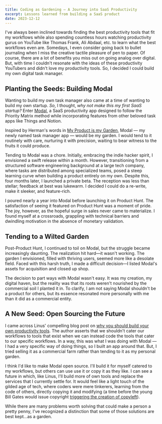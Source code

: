 ```yaml
---
title: Coding as Gardening — A Journey into SaaS Productivity
excerpt: Lessons learned from building a SaaS product
date: 2023-12-12
---
```


I've always been inclined towards finding the best productivity tools that fit my workflows while also spending countless hours watching productivity gurus on YouTube like Thomas Frank, Ali Abdaal, etc. to learn what the best workflows even are. Somedays, I even consider going back to bullet journaling when I miss the creative tactile pleasure of pen to paper. Of course, there are a lot of benefits you miss out on going analog over digital. But, with time I couldn't resonate with the ideas of these productivity YouTubers and didn't love my productivity tools. So, I decided I could build my own digital task manager.

## Planting the Seeds: Building Modal

Wanting to build my own task manager also came at a time of wanting to build my own startup. *So*, I thought, *why not make this my first SaaS startup?* Enter [Modal](https://usemodal.com/), a SaaS productivity app designed to follow the Priority Matrix method while incorporating features from other beloved task apps like Things and Notion.

Inspired by Herman's words in [My Product is my Garden](https://herman.bearblog.dev/my-product-is-my-garden/), Modal — my newly named task manager app — would be my garden. I would tend to it routinely with care, nurturing it with precision, waiting to bear witness to the fruits it could produce. 

Tending to Modal was a chore. Initially, embracing the indie hacker spirit, I envisioned a swift release within a month. However, transitioning from a structured software engineering background at a large tech company, where tasks are distributed among specialized teams, posed a steep learning curve when building a product entirely on my own. Despite this, four months later, I launched a private beta. The reception was less than stellar; feedback at best was lukewarm. I decided I could do a re-write, make it sleeker, and feature-rich. 

I poured nearly a year into Modal before launching it on Product Hunt. The satisfaction of seeing it featured on Product Hunt was a moment of pride. The joy, however, as the hopeful surge in sales never came to materialize. I found myself at a crossroads, grappling with technical barriers and dwindling motivation in the absence of monetary validation.

## Tending to a Wilted Garden

Post-Product Hunt,  I continued to toil on Modal, but the struggle became increasingly daunting. The realization hit hard—it wasn't working. The garden I envisioned, filled with thriving users, seemed more like a desolate field. Faced with this harsh truth, I made a difficult decision—I listed Modal's assets for acquisition and closed up shop.

The decision to part ways with Modal wasn't easy. It was my creation, my digital haven, but the reality was that its roots weren't nourished by the commercial soil I planted it in. To clarify, I am not saying Modal shouldn't be a product for others, but its essence resonated more personally with me than it did as a commercial entity.

## A New Seed: Open Sourcing the Future

I came across Linus' compelling blog post on [why you should build your own productivity tools](https://thesephist.com/posts/tools/). The author asserts that we shouldn't cater our workflows to tools that exist when we can instead code the tools that cater to our specific workflows. In a way, this was what I was doing with Modal — I had a very specific way of doing things, so I built an app around that. But, I tried selling it as a commercial farm rather than tending to it as my personal garden. 

I think I'd like to make Modal open source. I'll build it for myself catered to my workflows, but others can use use it or copy it as they like. I can see a future in which, like Linus, I'll build more of own tools and replace the services that I currently settle for. It would feel like a light touch of the gilded age of tech, where coders were mere tinkerers, learning from the code of others, directly copying it and modifying (a time before the young Bill Gates would issue copyright [triggering the creation of copyleft](https://jacobin.com/2018/06/github-microsoft-open-source-code-technology)).

While there are many problems worth solving that could make a person a pretty penny, I've recognized a distinction that some of those solutions are best kept...as a garden.
